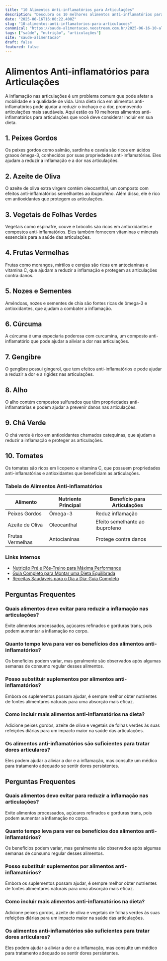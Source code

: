 ```yaml
---
title: "10 Alimentos Anti-inflamatórios para Articulações"
description: "Descubra os 10 melhores alimentos anti-inflamatórios para aliviar dores nas articulações e melhorar sua qualidade de vida."
date: "2025-06-16T16:00:22.400Z"
slug: "10-alimentos-anti-inflamatorios-para-articulacoes"
canonical: "https://saude-alimentacao.neostream.com.br/2025-06-16-10-alimentos-anti-inflamatorios-para-articulacoes"
tags: ["saúde", "nutrição", "articulações"]
site: "saude-alimentacao"
draft: false
featured: false
---
```


# Alimentos Anti-inflamatórios para Articulações

A inflamação nas articulações é um problema comum que pode afetar a mobilidade e a qualidade de vida. Uma dieta rica em alimentos anti-inflamatórios pode ajudar a reduzir o inchaço e a dor, promovendo articulações mais saudáveis. Aqui estão os 10 melhores alimentos anti-inflamatórios para articulações que você deve considerar incluir em sua dieta.

## 1. Peixes Gordos

Os peixes gordos como salmão, sardinha e cavala são ricos em ácidos graxos ômega-3, conhecidos por suas propriedades anti-inflamatórias. Eles ajudam a reduzir a inflamação e a dor nas articulações.

## 2. Azeite de Oliva

O azeite de oliva extra virgem contém oleocanthal, um composto com efeitos anti-inflamatórios semelhantes ao ibuprofeno. Além disso, ele é rico em antioxidantes que protegem as articulações.

## 3. Vegetais de Folhas Verdes

Vegetais como espinafre, couve e brócolis são ricos em antioxidantes e compostos anti-inflamatórios. Eles também fornecem vitaminas e minerais essenciais para a saúde das articulações.

## 4. Frutas Vermelhas

Frutas como morangos, mirtilos e cerejas são ricas em antocianinas e vitamina C, que ajudam a reduzir a inflamação e protegem as articulações contra danos.

## 5. Nozes e Sementes

Amêndoas, nozes e sementes de chia são fontes ricas de ômega-3 e antioxidantes, que ajudam a combater a inflamação.

## 6. Cúrcuma

A cúrcuma é uma especiaria poderosa com curcumina, um composto anti-inflamatório que pode ajudar a aliviar a dor nas articulações.

## 7. Gengibre

O gengibre possui gingerol, que tem efeitos anti-inflamatórios e pode ajudar a reduzir a dor e a rigidez nas articulações.

## 8. Alho

O alho contém compostos sulfurados que têm propriedades anti-inflamatórias e podem ajudar a prevenir danos nas articulações.

## 9. Chá Verde

O chá verde é rico em antioxidantes chamados catequinas, que ajudam a reduzir a inflamação e proteger as articulações.

## 10. Tomates

Os tomates são ricos em licopeno e vitamina C, que possuem propriedades anti-inflamatórias e antioxidantes que beneficiam as articulações.

### Tabela de Alimentos Anti-inflamatórios

| Alimento          | Nutriente Principal  | Benefício para Articulações       |
|-------------------|----------------------|-----------------------------------|
| Peixes Gordos     | Ômega-3              | Reduz inflamação                  |
| Azeite de Oliva   | Oleocanthal          | Efeito semelhante ao ibuprofeno   |
| Frutas Vermelhas  | Antocianinas         | Protege contra danos              |

### Links Internos

- [Nutrição Pré e Pós-Treino para Máxima Performance](/2025-06-16-nutricao-pre-treino)
- [Guia Completo para Montar uma Dieta Equilibrada](/2025-06-16-dieta-equilibrada)
- [Receitas Saudáveis para o Dia a Dia: Guia Completo](/2025-06-16-receitas-saudaveis)

## Perguntas Frequentes

### Quais alimentos devo evitar para reduzir a inflamação nas articulações?

Evite alimentos processados, açúcares refinados e gorduras trans, pois podem aumentar a inflamação no corpo.

### Quanto tempo leva para ver os benefícios dos alimentos anti-inflamatórios?

Os benefícios podem variar, mas geralmente são observados após algumas semanas de consumo regular desses alimentos.

### Posso substituir suplementos por alimentos anti-inflamatórios?

Embora os suplementos possam ajudar, é sempre melhor obter nutrientes de fontes alimentares naturais para uma absorção mais eficaz.

### Como incluir mais alimentos anti-inflamatórios na dieta?

Adicione peixes gordos, azeite de oliva e vegetais de folhas verdes às suas refeições diárias para um impacto maior na saúde das articulações.

### Os alimentos anti-inflamatórios são suficientes para tratar dores articulares?

Eles podem ajudar a aliviar a dor e a inflamação, mas consulte um médico para tratamento adequado se sentir dores persistentes.

## Perguntas Frequentes

### Quais alimentos devo evitar para reduzir a inflamação nas articulações?
Evite alimentos processados, açúcares refinados e gorduras trans, pois podem aumentar a inflamação no corpo.

### Quanto tempo leva para ver os benefícios dos alimentos anti-inflamatórios?
Os benefícios podem variar, mas geralmente são observados após algumas semanas de consumo regular desses alimentos.

### Posso substituir suplementos por alimentos anti-inflamatórios?
Embora os suplementos possam ajudar, é sempre melhor obter nutrientes de fontes alimentares naturais para uma absorção mais eficaz.

### Como incluir mais alimentos anti-inflamatórios na dieta?
Adicione peixes gordos, azeite de oliva e vegetais de folhas verdes às suas refeições diárias para um impacto maior na saúde das articulações.

### Os alimentos anti-inflamatórios são suficientes para tratar dores articulares?
Eles podem ajudar a aliviar a dor e a inflamação, mas consulte um médico para tratamento adequado se sentir dores persistentes.
